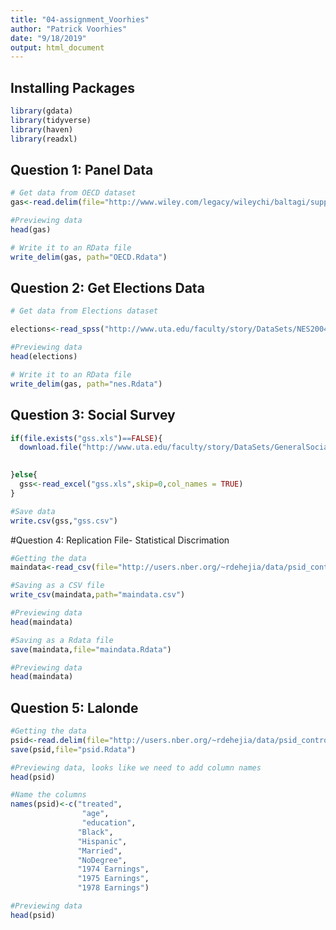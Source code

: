 ```yaml
---
title: "04-assignment_Voorhies"
author: "Patrick Voorhies"
date: "9/18/2019"
output: html_document
---
```


## Installing Packages

```r
library(gdata) 
library(tidyverse)
library(haven)
library(readxl)
```

## Question 1: Panel Data

```r
# Get data from OECD dataset
gas<-read.delim(file="http://www.wiley.com/legacy/wileychi/baltagi/supp/Gasoline.dat")

#Previewing data
head(gas)

# Write it to an RData file
write_delim(gas, path="OECD.Rdata")

```

## Question 2: Get Elections Data

```r

# Get data from Elections dataset

elections<-read_spss("http://www.uta.edu/faculty/story/DataSets/NES2004.sav")

#Previewing data
head(elections)

# Write it to an RData file
write_delim(gas, path="nes.Rdata")

```

## Question 3: Social Survey

```r


if(file.exists("gss.xls")==FALSE){
  download.file("http://www.uta.edu/faculty/story/DataSets/GeneralSocialSurvey1996ExcelDataStudentVersion.xls",destfile="gss.xls")

  
}else{
  gss<-read_excel("gss.xls",skip=0,col_names = TRUE)
}

#Save data
write.csv(gss,"gss.csv")
```

#Question 4: Replication File- Statistical Discrimation

```r
#Getting the data
maindata<-read_csv(file="http://users.nber.org/~rdehejia/data/psid_controls.txt")

#Saving as a CSV file
write_csv(maindata,path="maindata.csv")

#Previewing data
head(maindata)

#Saving as a Rdata file
save(maindata,file="maindata.Rdata")

#Previewing data
head(maindata)

```

## Question 5: Lalonde

```r
#Getting the data
psid<-read.delim(file="http://users.nber.org/~rdehejia/data/psid_controls.txt", sep="")
save(psid,file="psid.Rdata")

#Previewing data, looks like we need to add column names
head(psid)

#Name the columns
names(psid)<-c("treated",
                "age",
                "education",
               "Black",
               "Hispanic",
               "Married", 
               "NoDegree",
               "1974 Earnings",
               "1975 Earnings",
               "1978 Earnings")

#Previewing data
head(psid)

```




